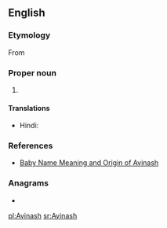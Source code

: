 ==English==

===Etymology===
From {{der|en|hi|अविनाश||indestructible}}

===Proper noun===
{{en-proper noun}}

# {{given name|male|from=Hindi}}

====Translations====
{{trans-top|male given name}}
* Hindi: {{t+|hi|अविनाश}}
{{trans-mid}}
{{trans-bottom}}

===References===
* [http://www.mybaby-name.com/baby-name-full-detail/avinash/19203/1 Baby Name Meaning and Origin of Avinash]

===Anagrams===
* {{l|en|Shavian}}

[[pl:Avinash]]
[[sr:Avinash]]
